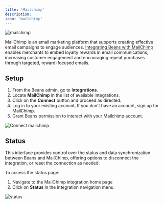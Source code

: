 ```yaml
---
title: 'Mailchimp'
description:
icon: 'mailchimp'
---
```


<Frame>
  <img src="/assets/images/integrations/mailchimp/hero.webp" alt="mailchimp" style={{ borderRadius: '0.5rem' }} />
</Frame>

MailChimp is an email marketing platform that supports creating effective email campaigns to
engage audiences. [Integrating Beans with MailChimp](https://www.trybeans.com/integrations/trellis:mailchimp)
enables merchants to embed loyalty rewards in email communications, increasing customer
engagement and encouraging repeat purchases through targeted, reward-focused emails.

## Setup

1. From the Beans admin, go to **Integrations**.
2. Locate **MailChimp** in the list of available integrations.
3. Click on the **Connect** button and proceed as directed.
4. Log in to your existing account, If you don't have an account, sign up for MailChimp.
5. Grant Beans permission to interact with your Mailchimp account.

<Frame>
  <img
    src="/assets/images/integrations/mailchimp/setup.gif"
    alt="Connect mailchimp"
    style={{ borderRadius: '0.5rem' }}
  />
</Frame>

## Status

This interface provides control over the status and data synchronization between Beans
and MailChimp, offering options to disconnect the integration, or reset the connection
as needed.

To access the status page:

1. Navigate to the MailChimp integration home page
2. Click on **Status** in the integration navigation menu.

<Frame>
  <img src="/assets/images/integrations/mailchimp/status.webp" alt="status" style={{ borderRadius: '0.5rem' }} />
</Frame>
